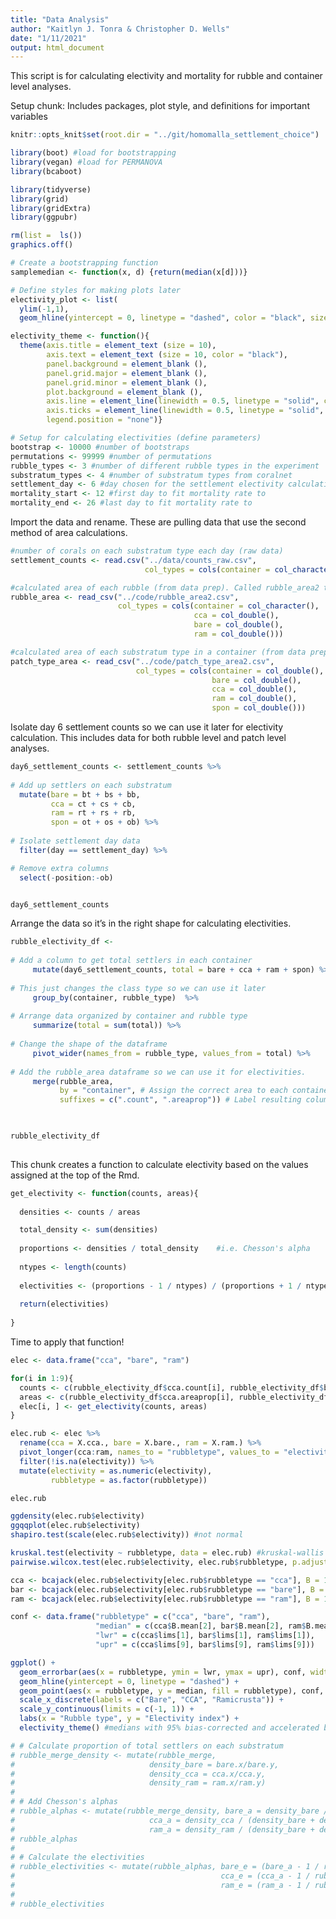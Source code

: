 ```yaml
---
title: "Data Analysis"
author: "Kaitlyn J. Tonra & Christopher D. Wells"
date: "1/11/2021"
output: html_document
---
```


This script is for calculating electivity and mortality for rubble and container level analyses. 

Setup chunk: Includes packages, plot style, and definitions for important variables 
```r

knitr::opts_knit$set(root.dir = "../git/homomalla_settlement_choice")

library(boot) #load for bootstrapping
library(vegan) #load for PERMANOVA
library(bcaboot)

library(tidyverse)
library(grid)
library(gridExtra)
library(ggpubr)

rm(list =  ls())
graphics.off()

# Create a bootstrapping function
samplemedian <- function(x, d) {return(median(x[d]))} 

# Define styles for making plots later
electivity_plot <- list(
  ylim(-1,1),
  geom_hline(yintercept = 0, linetype = "dashed", color = "black", size = 0.5))

electivity_theme <- function(){
  theme(axis.title = element_text (size = 10),
        axis.text = element_text (size = 10, color = "black"),
        panel.background = element_blank (),
        panel.grid.major = element_blank (),
        panel.grid.minor = element_blank (),
        plot.background = element_blank (),
        axis.line = element_line(linewidth = 0.5, linetype = "solid", color = "black"),
        axis.ticks = element_line(linewidth = 0.5, linetype = "solid", color = "black"),
        legend.position = "none")}

# Setup for calculating electivities (define parameters)
bootstrap <- 10000 #number of bootstraps
permutations <- 99999 #number of permutations
rubble_types <- 3 #number of different rubble types in the experiment
substratum_types <- 4 #number of substratum types from coralnet
settlement_day <- 6 #day chosen for the settlement electivity calculations
mortality_start <- 12 #first day to fit mortality rate to
mortality_end <- 26 #last day to fit mortality rate to
```

Import the data and rename. These are pulling data that use the second method of area calculations. 
```r

#number of corals on each substratum type each day (raw data)
settlement_counts <- read.csv("../data/counts_raw.csv",
                              col_types = cols(container = col_character())) 

#calculated area of each rubble (from data prep). Called rubble_area2 to correspond with method2
rubble_area <- read_csv("../code/rubble_area2.csv",
                        col_types = cols(container = col_character(),
                                         cca = col_double(),
                                         bare = col_double(),
                                         ram = col_double())) 

#calculated area of each substratum type in a container (from data prep). Called patch_type_area2 to correspond with method2. 
patch_type_area <- read_csv("../code/patch_type_area2.csv",
                            col_types = cols(container = col_double(),
                                             bare = col_double(),
                                             cca = col_double(),
                                             ram = col_double(),
                                             spon = col_double())) 
```

Isolate day 6 settlement counts so we can use it later for electivity calculation. This includes data for both rubble level and patch level analyses.
```r

day6_settlement_counts <- settlement_counts %>%
  
# Add up settlers on each substratum
  mutate(bare = bt + bs + bb,
         cca = ct + cs + cb,
         ram = rt + rs + rb,
         spon = ot + os + ob) %>% 
  
# Isolate settlement day data  
  filter(day == settlement_day) %>% 

# Remove extra columns  
  select(-position:-ob) 


day6_settlement_counts
```

Arrange the data so it's in the right shape for calculating electivities. 
```r

rubble_electivity_df <- 
  
# Add a column to get total settlers in each container   
     mutate(day6_settlement_counts, total = bare + cca + ram + spon) %>% 
  
# This just changes the class type so we can use it later
     group_by(container, rubble_type)  %>% 
                  
# Arrange data organized by container and rubble type  
     summarize(total = sum(total)) %>% 
  
# Change the shape of the dataframe                 
     pivot_wider(names_from = rubble_type, values_from = total) %>% 
  
# Add the rubble_area dataframe so we can use it for electivities.                  
     merge(rubble_area, 
           by = "container", # Assign the correct area to each container
           suffixes = c(".count", ".areaprop")) # Label resulting columns that represent counts and proportion areas
  


rubble_electivity_df
                        
```

This chunk creates a function to calculate electivity based on the values assigned at the top of the Rmd. 
```r

get_electivity <- function(counts, areas){
  
  densities <- counts / areas

  total_density <- sum(densities)
  
  proportions <- densities / total_density    #i.e. Chesson's alpha
  
  ntypes <- length(counts)
  
  electivities <- (proportions - 1 / ntypes) / (proportions + 1 / ntypes)
  
  return(electivities)
  
}

```

Time to apply that function! 
```r

elec <- data.frame("cca", "bare", "ram")

for(i in 1:9){
  counts <- c(rubble_electivity_df$cca.count[i], rubble_electivity_df$bare.count[i], rubble_electivity_df$ram.count[i])
  areas <- c(rubble_electivity_df$cca.areaprop[i], rubble_electivity_df$bare.areaprop[i], rubble_electivity_df$ram.areaprop[i])
  elec[i, ] <- get_electivity(counts, areas)
}

elec.rub <- elec %>%
  rename(cca = X.cca., bare = X.bare., ram = X.ram.) %>%
  pivot_longer(cca:ram, names_to = "rubbletype", values_to = "electivity") %>%
  filter(!is.na(electivity)) %>%
  mutate(electivity = as.numeric(electivity),
         rubbletype = as.factor(rubbletype))

elec.rub

```



```r
ggdensity(elec.rub$electivity)
ggqqplot(elec.rub$electivity)
shapiro.test(scale(elec.rub$electivity)) #not normal

kruskal.test(electivity ~ rubbletype, data = elec.rub) #kruskal-wallis
pairwise.wilcox.test(elec.rub$electivity, elec.rub$rubbletype, p.adjust.method = "BH") #pairwise comparisons

cca <- bcajack(elec.rub$electivity[elec.rub$rubbletype == "cca"], B = 10000, func = samplemedian, verbose = FALSE)
bar <- bcajack(elec.rub$electivity[elec.rub$rubbletype == "bare"], B = 10000, func = samplemedian, verbose = FALSE)
ram <- bcajack(elec.rub$electivity[elec.rub$rubbletype == "ram"], B = 10000, func = samplemedian, verbose = FALSE)

conf <- data.frame("rubbletype" = c("cca", "bare", "ram"),
                   "median" = c(cca$B.mean[2], bar$B.mean[2], ram$B.mean[2]),
                   "lwr" = c(cca$lims[1], bar$lims[1], ram$lims[1]),
                   "upr" = c(cca$lims[9], bar$lims[9], ram$lims[9]))

ggplot() +
  geom_errorbar(aes(x = rubbletype, ymin = lwr, ymax = upr), conf, width = 0.5) +
  geom_hline(yintercept = 0, linetype = "dashed") +
  geom_point(aes(x = rubbletype, y = median, fill = rubbletype), conf, shape = 21, color = "black", size = 3) +
  scale_x_discrete(labels = c("Bare", "CCA", "Ramicrusta")) +
  scale_y_continuous(limits = c(-1, 1)) +
  labs(x = "Rubble type", y = "Electivity index") +
  electivity_theme() #medians with 95% bias-corrected and accelerated bootstrap confidence intervals
```



```r
# # Calculate proportion of total settlers on each substratum
# rubble_merge_density <- mutate(rubble_merge, 
#                              density_bare = bare.x/bare.y,
#                              density_cca = cca.x/cca.y,
#                              density_ram = ram.x/ram.y)  
# 
# # Add Chesson's alphas
# rubble_alphas <- mutate(rubble_merge_density, bare_a = density_bare / (density_bare + density_cca + density_ram),
#                              cca_a = density_cca / (density_bare + density_cca + density_ram),
#                              ram_a = density_ram / (density_bare + density_cca + density_ram))
# rubble_alphas
# 
# # Calculate the electivities
# rubble_electivities <- mutate(rubble_alphas, bare_e = (bare_a - 1 / rubble_types) / (bare_a + 1 / rubble_types),
#                                              cca_e = (cca_a - 1 / rubble_types) / (cca_a + 1 / rubble_types),
#                                              ram_e = (ram_a - 1 / rubble_types) / (ram_a + 1 / rubble_types)) 
# 
# rubble_electivities
```


